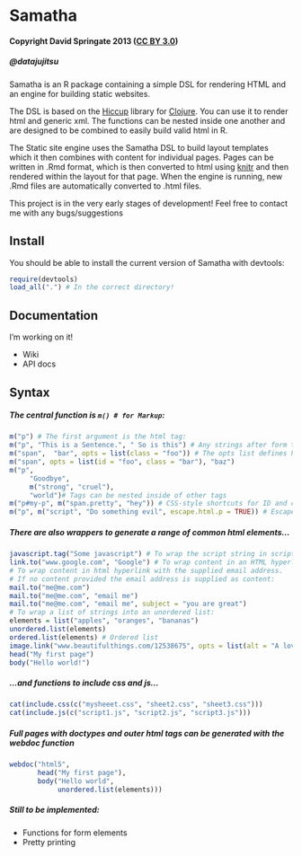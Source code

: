 Samatha
=======

#### Copyright David Springate 2013 ([CC BY 3.0](creativecommons.org/licenses/by/3.0))
##### @datajujitsu

Samatha is an R package containing a simple DSL for rendering HTML and an engine for building static websites. 

The DSL is based on the [Hiccup](http://github.com/weavejester/hiccup) library for [Clojure](clojure.org).  You can use it to render html and generic xml.  The functions can be nested inside one another and are designed to be combined to easily build valid html in R.

The Static site engine uses the Samatha DSL to build layout templates which it then combines with content for individual pages.  Pages can be written in .Rmd format, which is then converted to html using [knitr]() and then rendered within the layout for that page. When the engine is running, new .Rmd files are automatically converted to .html files.

This project is in the very early stages of development! Feel free to contact me with any bugs/suggestions

## Install

You should be able to install the current version of Samatha with devtools:

```r
require(devtools)
load_all(".") # In the correct directory!
```

## Documentation

I'm working on it!

* Wiki
* API docs

## Syntax

##### The central function is `m() # for Markup`:

```r
m("p") # The first argument is the html tag:
m("p", "This is a Sentence.", " So is this") # Any strings after form the content of the tag:
m("span",  "bar", opts = list(class = "foo")) # The opts list defines html tag attributes
m("span", opts = list(id = "foo", class = "bar"), "baz") 
m("p", 
     "Goodbye", 
     m("strong", "cruel"), 
     "world")# Tags can be nested inside of other tags
m("p#my-p", m("span.pretty", "hey")) # CSS-style shortcuts for ID and class
m("p", m("script", "Do something evil", escape.html.p = TRUE)) # Escape a tag using escape.html.p = TRUE
```

##### There are also wrappers to generate a range of common html elements...

```r
javascript.tag("Some javascript") # To wrap the script string in script tags and a CDATA section
link.to("www.google.com", "Google") # To wrap content in an HTML hyperlink with the supplied URL
# To wrap content in html hyperlink with the supplied email address.  
# If no content provided the email address is supplied as content:
mail.to("me@me.com")
mail.to("me@me.com", "email me")
mail.to("me@me.com", "email me", subject = "you are great")
# To wrap a list of strings into an unordered list:
elements = list("apples", "oranges", "bananas")
unordered.list(elements)
ordered.list(elements) # Ordered list
image.link("www.beautifulthings.com/12538675", opts = list(alt = "A lovely picture of something")) # link to an image
head("My first page")
body("Hello world!")
```

##### ...and functions to include css and js...

```r
cat(include.css(c("mysheeet.css", "sheet2.css", "sheet3.css")))
cat(include.js(c("script1.js", "script2.js", "script3.js")))
```

##### Full pages with doctypes and outer html tags can be generated with the webdoc function

```r
webdoc("html5",
       head("My first page"),
       body("Hello world",
            unordered.list(elements)))
```


##### Still to be implemented:

* Functions for form elements
* Pretty printing






